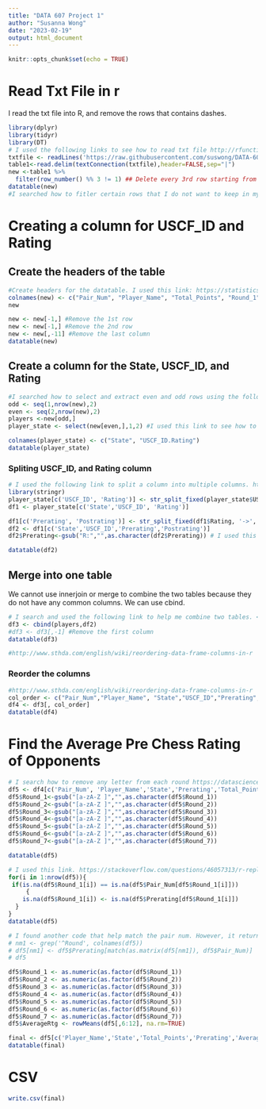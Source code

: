 ```yaml
---
title: "DATA 607 Project 1"
author: "Susanna Wong"
date: "2023-02-19"
output: html_document
---
```


```r
knitr::opts_chunk$set(echo = TRUE)
```

# Read Txt File in r

I read the txt file into R, and remove the rows that contains dashes.

```r
library(dplyr)
library(tidyr)
library(DT)
# I used the following links to see how to read txt file http://rfunction.com/archives/1441 and 
txtfile <- readLines('https://raw.githubusercontent.com/suswong/DATA-607-Project-1/main/tournamentinfo.txt')
table1<-read.delim(textConnection(txtfile),header=FALSE,sep="|")
new <-table1 %>% 
  filter(row_number() %% 3 != 1) ## Delete every 3rd row starting from 1
datatable(new)
#I searched how to fitler certain rows that I do not want to keep in my datatable. <https://stackoverflow.com/questions/24440258/selecting-multiple-odd-or-even-columns-rows-for-dataframe>
```

# Creating a column for USCF_ID and Rating

## Create the headers of the table

```r
#Create headers for the datatable. I used this link: https://statisticsglobe.com/add-header-to-data-frame-in-r
colnames(new) <- c("Pair_Num", "Player_Name", "Total_Points", "Round_1", "Round_2", "Round_3", "Round_4", "Round_5", "Round_6", "Round_7", "n/a")
new

new <- new[-1,] #Remove the 1st row
new <- new[-1,] #Remove the 2nd row
new <- new[,-11] #Remove the last column
datatable(new)
```

## Create a column for the State, USCF_ID, and Rating

```r
#I searched how to select and extract even and odd rows using the following link. <https://datacarpentry.org/R-genomics/03-data-frames.html>
odd <- seq(1,nrow(new),2)
even <- seq(2,nrow(new),2)
players <-new[odd,]
player_state <- select(new[even,],1,2) #I used this link to see how to select certain columns https://sparkbyexamples.com/r-programming/r-select-function-from-dplyr/

colnames(player_state) <- c("State", "USCF_ID.Rating")
datatable(player_state)
```

### Spliting USCF_ID, and Rating column

```r
# I used the following link to split a column into multiple columns. https://www.statology.org/split-column-in-r/
library(stringr)
player_state[c('USCF_ID', 'Rating')] <- str_split_fixed(player_state$USCF_ID.Rating, '/ ', 2) 
df1 <- player_state[c('State','USCF_ID', 'Rating')]

df1[c('Prerating', 'Postrating')] <- str_split_fixed(df1$Rating, '->', 2) 
df2 <- df1[c('State','USCF_ID','Prerating','Postrating')]
df2$Prerating<-gsub("R:","",as.character(df2$Prerating)) # I used this link to help me remove "R:" in the Prerating column. https://www.tutorialspoint.com/how-to-remove-a-character-in-an-r-data-frame-column#:~:text=Side%20ProgrammingProgramming-,To%20remove%20a%20character%20in%20an%20R%20data%20frame%20column,%22%2C%22%22%2Cas.

datatable(df2)
```

## Merge into one table

We cannot use innerjoin or merge to combine the two tables because they do not have any common columns. We can use cbind. 

```r
# I search and used the following link to help me combine two tables. <https://statisticsglobe.com/cbind-r-command-example/>
df3 <- cbind(players,df2)
#df3 <- df3[,-1] #Remove the first column
datatable(df3)

#http://www.sthda.com/english/wiki/reordering-data-frame-columns-in-r
```

### Reorder the columns
```r
#http://www.sthda.com/english/wiki/reordering-data-frame-columns-in-r
col_order <- c("Pair_Num","Player_Name", "State","USCF_ID","Prerating","Postrating","Total_Points", "Round_1", "Round_2", "Round_3", "Round_4", "Round_5", "Round_6", "Round_7")
df4 <- df3[, col_order]
datatable(df4)
```

# Find the Average Pre Chess Rating of Opponents
```r
# I search how to remove any letter from each round https://datascience.stackexchange.com/questions/15589/remove-part-of-string-in-r
df5 <- df4[c('Pair_Num', 'Player_Name','State','Prerating','Total_Points','Round_1','Round_2','Round_3','Round_4','Round_5','Round_6','Round_7')]
df5$Round_1<-gsub("[a-zA-Z ]","",as.character(df5$Round_1))
df5$Round_2<-gsub("[a-zA-Z ]","",as.character(df5$Round_2))
df5$Round_3<-gsub("[a-zA-Z ]","",as.character(df5$Round_3))
df5$Round_4<-gsub("[a-zA-Z ]","",as.character(df5$Round_4))
df5$Round_5<-gsub("[a-zA-Z ]","",as.character(df5$Round_5))
df5$Round_6<-gsub("[a-zA-Z ]","",as.character(df5$Round_6))
df5$Round_7<-gsub("[a-zA-Z ]","",as.character(df5$Round_7))

datatable(df5)

# I used this link. https://stackoverflow.com/questions/46057313/r-replace-values-by-row-given-some-statement-in-if-loop-with-another-value-in
for(i in 1:nrow(df5)){
 if(is.na(df5$Round_1[i]) == is.na(df5$Pair_Num[df5$Round_1[i]]))
     {
    is.na(df5$Round_1[i]) <- is.na(df5$Prerating[df5$Round_1[i]])
  }
}
datatable(df5)

# I found another code that help match the pair num. However, it returns NA. https://stackoverflow.com/questions/31865129/matching-and-replacing-values-in-different-columns-given-an-id-number
# nm1 <- grep('^Round', colnames(df5))
# df5[nm1] <- df5$Prerating[match(as.matrix(df5[nm1]), df5$Pair_Num)]
# df5

df5$Round_1 <- as.numeric(as.factor(df5$Round_1))
df5$Round_2 <- as.numeric(as.factor(df5$Round_2))
df5$Round_3 <- as.numeric(as.factor(df5$Round_3))
df5$Round_4 <- as.numeric(as.factor(df5$Round_4))
df5$Round_5 <- as.numeric(as.factor(df5$Round_5))
df5$Round_6 <- as.numeric(as.factor(df5$Round_6))
df5$Round_7 <- as.numeric(as.factor(df5$Round_7))
df5$AverageRtg <- rowMeans(df5[,6:12], na.rm=TRUE)

final <- df5[c('Player_Name','State','Total_Points','Prerating','AverageRtg')]
datatable(final)

```

# CSV
```r

write.csv(final)
```